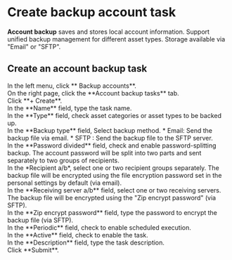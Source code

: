 # Create backup account task

**Account backup** saves and stores local account information. Support unified backup management for different asset types. Storage available via "Email" or "SFTP".

## Create an account backup task

<Steps>

<div>
<Nav name="pam" />
</div>

<div>
In the left menu, click **<Icon name="Backup" /> Backup accounts**.
</div>

<div>
On the right page, click the **Account backup tasks** tab.
</div>

<div>
Click **+ Create**.
</div>

<div>
In the **Name** field, type the task name.
</div>

<div>
In the **Type** field, check asset categories or asset types to be backed up.
</div>


<div>
In the **Backup type** field, Select backup method.
* Email: Send the backup file via email.
* SFTP <Icon name="xpack" />: Send the backup file to the SFTP server.
</div>

<div>
In the **Password divided** field, check and enable password-splitting backup. The account password will be split into two parts and sent separately to two groups of recipients.
</div>

<div>
In the *Recipient a/b*, select one or two recipient groups separately. The backup file will be encrypted using the file encryption password set in the personal settings by default (via email).
</div>

<div>
In the **Receiving server a/b** field, select one or two receiving servers. The backup file will be encrypted using the "Zip encrypt password" (via SFTP).
</div>

<div>
In the **Zip encrypt password** field, type the password to encrypt the backup file (via SFTP).
</div>

<div>
In the **Periodic** field, check to enable scheduled execution.
</div>

<div>
In the **Active** field, check to enable the task.
</div>

<div>
In the **Description** field, type the task description.
</div>

<div>
Click **Submit**.
</div>

</Steps>

